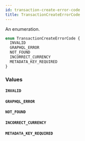 ```yaml
---
id: transaction-create-error-code
title: TransactionCreateErrorCode
---
```


An enumeration.

```graphql
enum TransactionCreateErrorCode {
  INVALID
  GRAPHQL_ERROR
  NOT_FOUND
  INCORRECT_CURRENCY
  METADATA_KEY_REQUIRED
}
```

### Values

#### `INVALID`

#### `GRAPHQL_ERROR`

#### `NOT_FOUND`

#### `INCORRECT_CURRENCY`

#### `METADATA_KEY_REQUIRED`
